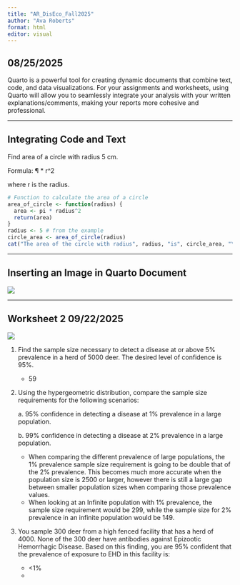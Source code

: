 ```yaml
---
title: "AR_DisEco_Fall2025"
author: "Ava Roberts"
format: html
editor: visual
---
```


## 08/25/2025

Quarto is a powerful tool for creating dynamic documents that combine text, code, and data visualizations. For your assignments and worksheets, using Quarto will allow you to seamlessly integrate your analysis with your written explanations/comments, making your reports more cohesive and professional.

------------------------------------------------------------------------

## Integrating Code and Text

Find area of a circle with radius 5 cm.

Formula: ¶ \* r\^2

where r is the radius.

```r
# Function to calculate the area of a circle
area_of_circle <- function(radius) {
  area <- pi * radius^2
  return(area)
}
radius <- 5 # from the example
circle_area <- area_of_circle(radius)
cat("The area of the circle with radius", radius, "is", circle_area, "\n")
```

------------------------------------------------------------------------

## Inserting an Image in Quarto Document

![](images/clipboard-3760563717.png)

------------------------------------------------------------------------

## Worksheet 2 09/22/2025

![](images/ss_table.png)

1.  Find the sample size necessary to detect a disease at or above 5% prevalence in a herd of 5000 deer. The desired level of confidence is 95%.

    -   59

2.  Using the hypergeometric distribution, compare the sample size requirements for the following scenarios:

    a\. 95% confidence in detecting a disease at 1% prevalence in a large population.

    b\. 99% confidence in detecting a disease at 2% prevalence in a large population.

    -   When comparing the different prevalence of large populations, the 1% prevalence sample size requirement is going to be double that of the 2% prevalence. This becomes much more accurate when the population size is 2500 or larger, however there is still a large gap between smaller population sizes when comparing those prevalence values.
    -   When looking at an Infinite population with 1% prevalence, the sample size requirement would be 299, while the sample size for 2% prevalence in an infinite population would be 149.

3.  You sample 300 deer from a high fenced facility that has a herd of 4000. None of the 300 deer have antibodies against Epizootic Hemorrhagic Disease. Based on this finding, you are 95% confident that the prevalence of exposure to EHD in this facility is:

    -   \<1%
    -   
